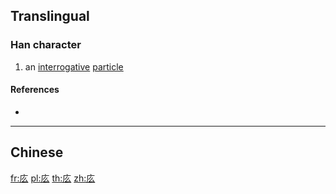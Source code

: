 {{character info/new}}
{{also|麼}}
==Translingual==

===Han character===
{{Han char|rn=53|rad=广|as=03|sn=6|four=|canj=IHI,XIHI|ids=⿸广么}}

# an [[interrogative]] [[particle]]

====References====
* {{Han ref|kx=0343.201|hdz=20873.131|uh=5E85|ud=24197}}

----

==Chinese==
{{zh-see|麼|v}}

[[fr:庅]]
[[pl:庅]]
[[th:庅]]
[[zh:庅]]